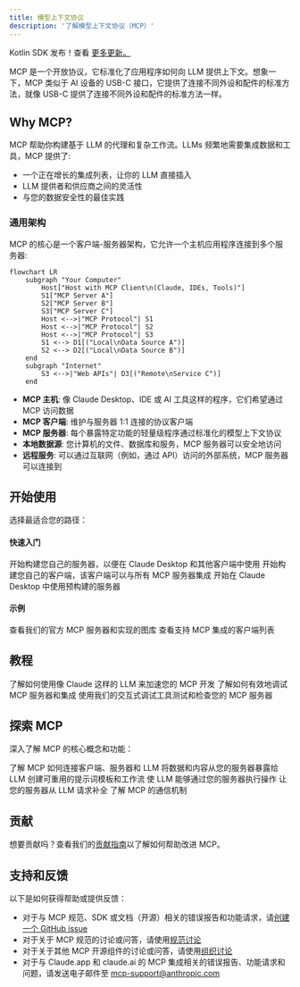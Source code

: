 ```yaml
---
title: 模型上下文协议
description: '了解模型上下文协议（MCP）'
---
```


<Note>Kotlin SDK 发布！查看 [更多更新。](/development/updates)</Note>

MCP 是一个开放协议，它标准化了应用程序如何向 LLM 提供上下文。想象一下，MCP 类似于 AI 设备的 USB-C 接口，它提供了连接不同外设和配件的标准方法，就像 USB-C 提供了连接不同外设和配件的标准方法一样。

## Why MCP?

MCP 帮助你构建基于 LLM 的代理和复杂工作流。LLMs 频繁地需要集成数据和工具，MCP 提供了:
- 一个正在增长的集成列表，让你的 LLM 直接插入
- LLM 提供者和供应商之间的灵活性
- 与您的数据安全性的最佳实践

### 通用架构

MCP 的核心是一个客户端-服务器架构，它允许一个主机应用程序连接到多个服务器:

```mermaid
flowchart LR
    subgraph "Your Computer"
        Host["Host with MCP Client\n(Claude, IDEs, Tools)"]
        S1["MCP Server A"]
        S2["MCP Server B"]
        S3["MCP Server C"]
        Host <-->|"MCP Protocol"| S1
        Host <-->|"MCP Protocol"| S2
        Host <-->|"MCP Protocol"| S3
        S1 <--> D1[("Local\nData Source A")]
        S2 <--> D2[("Local\nData Source B")]
    end
    subgraph "Internet"
        S3 <-->|"Web APIs"| D3[("Remote\nService C")]
    end
```

- **MCP 主机**: 像 Claude Desktop、IDE 或 AI 工具这样的程序，它们希望通过 MCP 访问数据
- **MCP 客户端**: 维护与服务器 1:1 连接的协议客户端
- **MCP 服务器**: 每个暴露特定功能的轻量级程序通过标准化的模型上下文协议
- **本地数据源**: 您计算机的文件、数据库和服务，MCP 服务器可以安全地访问
- **远程服务**: 可以通过互联网（例如，通过 API）访问的外部系统，MCP 服务器可以连接到

## 开始使用

选择最适合您的路径：

#### 快速入门
<CardGroup cols={2}>
  <Card
    title="面向服务器开发者"
    icon="bolt"
    href="/quickstart/server"
  >
    开始构建您自己的服务器，以便在 Claude Desktop 和其他客户端中使用
  </Card>
  <Card
    title="面向客户端开发者"
    icon="bolt"
    href="/quickstart/client"
  >
    开始构建您自己的客户端，该客户端可以与所有 MCP 服务器集成
  </Card>
  <Card
    title="面向 Claude Desktop 用户"
    icon="bolt"
    href="/quickstart/user"
  >
    开始在 Claude Desktop 中使用预构建的服务器
  </Card>
</CardGroup>

#### 示例
<CardGroup cols={2}>
  <Card
    title="示例服务器"
    icon="grid"
    href="/examples"
  >
    查看我们的官方 MCP 服务器和实现的图库
  </Card>
  <Card
    title="示例客户端"
    icon="cubes"
    href="/clients"
  >
    查看支持 MCP 集成的客户端列表
  </Card>
</CardGroup>

## 教程

<CardGroup cols={2}>
  <Card
    title="使用 LLM 构建 MCP"
    icon="comments"
    href="/tutorials/building-mcp-with-llms"
  >
    了解如何使用像 Claude 这样的 LLM 来加速您的 MCP 开发
  </Card>
  <Card
  title="调试指南"
  icon="bug"
  href="/docs/tools/debugging">
    了解如何有效地调试 MCP 服务器和集成
  </Card>
  <Card
    title="MCP 检查器"
    icon="magnifying-glass"
    href="/docs/tools/inspector"
  >
    使用我们的交互式调试工具测试和检查您的 MCP 服务器
  </Card>
</CardGroup>

## 探索 MCP

深入了解 MCP 的核心概念和功能：

<CardGroup cols={2}>
  <Card
    title="核心架构"
    icon="sitemap"
    href="/docs/concepts/architecture"
  >
    了解 MCP 如何连接客户端、服务器和 LLM
  </Card>
  <Card
    title="资源"
    icon="database"
    href="/docs/concepts/resources"
  >
    将数据和内容从您的服务器暴露给 LLM
  </Card>
  <Card
    title="提示词"
    icon="message"
    href="/docs/concepts/prompts"
  >
    创建可重用的提示词模板和工作流
  </Card>
  <Card
    title="工具"
    icon="wrench"
    href="/docs/concepts/tools"
  >
    使 LLM 能够通过您的服务器执行操作
  </Card>
  <Card
    title="采样"
    icon="robot"
    href="/docs/concepts/sampling"
  >
    让您的服务器从 LLM 请求补全
  </Card>
  <Card
    title="传输"
    icon="network-wired"
    href="/docs/concepts/transports"
  >
    了解 MCP 的通信机制
  </Card>
</CardGroup>

## 贡献

想要贡献吗？查看我们的[贡献指南](/development/contributing)以了解如何帮助改进 MCP。

## 支持和反馈

以下是如何获得帮助或提供反馈：

- 对于与 MCP 规范、SDK 或文档（开源）相关的错误报告和功能请求，请[创建一个 GitHub issue](https://github.com/modelcontextprotocol)
- 对于关于 MCP 规范的讨论或问答，请使用[规范讨论](https://github.com/modelcontextprotocol/specification/discussions)
- 对于关于其他 MCP 开源组件的讨论或问答，请使用[组织讨论](https://github.com/orgs/modelcontextprotocol/discussions)
- 对于与 Claude.app 和 claude.ai 的 MCP 集成相关的错误报告、功能请求和问题，请发送电子邮件至 mcp-support@anthropic.com